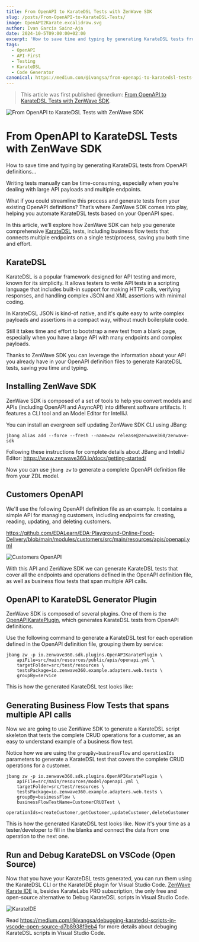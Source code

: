 ```yaml
---
title: From OpenAPI to KarateDSL Tests with ZenWave SDK
slug: /posts/From-OpenAPI-to-KarateDSL-Tests/
image: OpenAPI2Karate.excalidraw.svg
author: Ivan Garcia Sainz-Aja
date: 2024-10-5T09:00:00+02:00
excerpt: 'How to save time and typing by generating KarateDSL tests from OpenAPI definitions with ZenWave SDK.'
tags:
  - OpenAPI
  - API-First
  - Testing
  - KarateDSL
  - Code Generator
canonical: https://medium.com/@ivangsa/from-openapi-to-karatedsl-tests-with-zenwave-sdk-d7f885d15f99
---
```


> This article was first published @medium: [From OpenAPI to KarateDSL Tests with ZenWave SDK](https://medium.com/@ivangsa/from-openapi-to-karatedsl-tests-with-zenwave-sdk-d7f885d15f99).


<Image src="OpenAPI2Karate.excalidraw.svg" alt="From OpenAPI to KarateDSL Tests with ZenWave SDK" />

# From OpenAPI to KarateDSL Tests with ZenWave SDK
How to save time and typing by generating KarateDSL tests from OpenAPI definitions...

Writing tests manually can be time-consuming, especially when you’re dealing with large API payloads and multiple endpoints.

What if you could streamline this process and generate tests from your existing OpenAPI definitions? That’s where ZenWave SDK comes into play, helping you automate KarateDSL tests based on your OpenAPI spec.

In this article, we’ll explore how ZenWave SDK can help you generate comprehensive [KarateDSL](https://karatelabs.github.io/karate/) tests, including business flow tests that connects multiple endpoints on a single test/process, saving you both time and effort.

## KarateDSL

KarateDSL is a popular framework designed for API testing and more, known for its simplicity. It allows testers to write API tests in a scripting language that includes built-in support for making HTTP calls, verifying responses, and handling complex JSON and XML assertions with minimal coding.

In KarateDSL JSON is kind-of native, and it's quite easy to write complex payloads and assertions in a compact way, without much boilerplate code.

Still it takes time and effort to bootstrap a new test from a blank page, especially when you have a large API with many endpoints and complex payloads.

Thanks to ZenWave SDK you can leverage the information about your API you already have in your OpenAPI definition files to generate KarateDSL tests, saving you time and typing.

## Installing ZenWave SDK

ZenWave SDK is composed of a set of tools to help you convert models and APIs (including OpenAPI and AsyncAPI) into different software artifacts. It features a CLI tool and an Model Editor for IntelliJ.

You can install an evergreen self updating ZenWave SDK CLI using JBang:

```shell
jbang alias add --force --fresh --name=zw release@zenwave360/zenwave-sdk
```
Following these instructions for complete details about JBang and IntelliJ Editor: https://www.zenwave360.io/docs/getting-started/

Now you can use `jbang zw` to generate a complete OpenAPI definition file from your ZDL model.

## Customers OpenAPI

We'll use the following OpenAPI definition file as an example. It contains a simple API for managing customers, including endpoints for creating, reading, updating, and deleting customers.

https://github.com/EDALearn/EDA-Playground-Online-Food-Delivery/blob/main/modules/customers/src/main/resources/apis/openapi.yml

<Image alt="Customers OpenAPI" src="CustomerOpenAPI-UI.png" />

With this API and ZenWave SDK we can generate KarateDSL tests that cover all the endpoints and operations defined in the OpenAPI definition file, as well as business flow tests that span multiple API calls.

## OpenAPI to KarateDSL Generator Plugin

ZenWave SDK is composed of several plugins. One of them is the [OpenAPIKaratePlugin](https://www.zenwave360.io/zenwave-sdk/plugins/openapi-karate/), which generates KarateDSL tests from OpenAPI definitions.

Use the following command to generate a KarateDSL test for each operation defined in the OpenAPI definition file, grouping them by service:

```shell
jbang zw -p io.zenwave360.sdk.plugins.OpenAPIKaratePlugin \
    apiFile=src/main/resources/public/apis/openapi.yml \
    targetFolder=src/test/resources \
    testsPackage=io.zenwave360.example.adapters.web.tests \
    groupBy=service
```

This is how the generated KarateDSL test looks like:

<Gist gist="ivangsa/f115feff649567802c62c4e3def9bf0e" file="CustomerApi.feature" />

## Generating Business Flow Tests that spans multiple API calls

Now we are going to use ZenWave SDK to generate a KarateDSL script skeleton that tests the complete CRUD operations for a customer, as an easy to understand example of a business flow test.

Notice how we are using the `groupBy=businessFlow` and `operationIds` parameters to generate a KarateDSL test that covers the complete CRUD operations for a customer.

```shell
jbang zw -p io.zenwave360.sdk.plugins.OpenAPIKaratePlugin \
    apiFile=src/main/resources/model/openapi.yml \
    targetFolder=src/test/resources \
    testsPackage=io.zenwave360.example.adapters.web.tests \
    groupBy=businessFlow \
    businessFlowTestName=CustomerCRUDTest \
    operationIds=createCustomer,getCustomer,updateCustomer,deleteCustomer
```

This is how the generated KarateDSL test looks like. Now it's your time as a tester/developer to fill in the blanks and connect the data from one operation to the next one.

<Gist gist="ivangsa/f115feff649567802c62c4e3def9bf0e" file="CreateUpdateDeleteCustomerKarateTest.feature" />

## Run and Debug KarateDSL on VSCode (Open Source)

Now that you have your KarateDSL tests generated, you can run them using the KarateDSL CLI or the KarateIDE plugin for Visual Studio Code. [ZenWave Karate IDE](https://marketplace.visualstudio.com/items?itemName=KarateIDE.karate-ide) is, besides KarateLabs PRO subscription, the only free and open-source alternative to Debug KarateDSL scripts in Visual Studio Code.

<Image alt="KarateIDE" src="KarateIDE-MarketPlace.png" href="https://marketplace.visualstudio.com/items?itemName=KarateIDE.karate-ide" />

Read https://medium.com/@ivangsa/debugging-karatedsl-scripts-in-vscode-open-source-d7b8938f9eb4 for more details about debuging KarateDSL scripts in Visual Studio Code.
